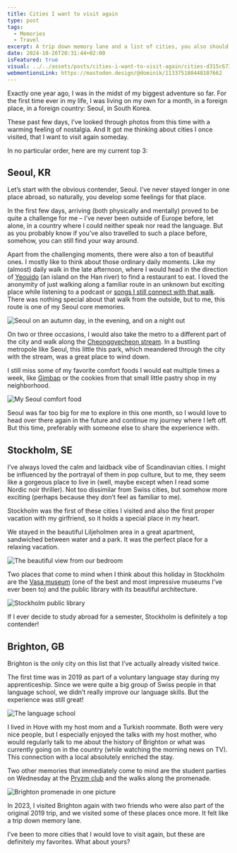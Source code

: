 ```yaml
---
title: Cities I want to visit again
type: post
tags:
  - Memories
  - Travel
excerpt: A trip down memory lane and a list of cities, you also should visit one day.
date: 2024-10-26T20:31:44+02:00
isFeatured: true
visual: ../../assets/posts/cities-i-want-to-visit-again/cities-d315c6732e.jpg
webmentionsLink: https://mastodon.design/@dominik/113375180448107662
---
```


Exactly one year ago, I was in the midst of my biggest adventure so far. For the first time ever in my life, I was living on my own for a month, in a foreign place, in a foreign country: Seoul, in South Korea.

These past few days, I’ve looked through photos from this time with a warming feeling of nostalgia. And It got me thinking about cities I once visited, that I want to visit again someday.

In no particular order, here are my current top 3:

## Seoul, KR
Let’s start with the obvious contender, Seoul. I’ve never stayed longer in one place abroad, so naturally, you develop some feelings for that place.

In the first few days, arriving (both physically and mentally) proved to be quite a challenge for me – I’ve never been outside of Europe before, let alone, in a country where I could neither speak nor read the language. But as you probably know if you’ve also travelled to such a place before, somehow, you can still find your way around.

Apart from the challenging moments, there were also a ton of beautiful ones. I mostly like to think about those ordinary daily moments. Like my (almost) daily walk in the late afternoon, where I would head in the direction of [Yeouido](https://en.wikipedia.org/wiki/Yeouido) (an island on the Han river) to find a restaurant to eat. I loved the anonymity of just walking along a familiar route in an unknown but exciting place while listening to a podcast or [songs I still connect with that walk](https://open.spotify.com/track/0fdfXWcW9BFBGsdk7fh0B5). There was nothing special about that walk from the outside, but to me, this route is one of my Seoul core memories.

![Seoul on an autumn day, in the evening, and on a night out](../../assets/posts/cities-i-want-to-visit-again/seoul-vibes-d18df22f47.jpg)

On two or three occasions, I would also take the metro to a different part of the city and walk along the [Cheonggyecheon stream](https://english.seoul.go.kr/cheonggyecheon-stream-3/). In a bustling metropole like Seoul, this little this park, which meandered through the city with the stream, was a great place to wind down.

I still miss some of my favorite comfort foods I would eat multiple times a week, like [Gimbap](https://en.wikipedia.org/wiki/Gimbap) or the cookies from that small little pastry shop in my neighborhood.

![My Seoul comfort food](../../assets/posts/cities-i-want-to-visit-again/seoul-food-cf194cbf6b.jpg)

Seoul was far too big for me to explore in this one month, so I would love to head over there again in the future and continue my journey where I left off. But this time, preferably with someone else to share the experience with.

## Stockholm, SE
I’ve always loved the calm and laidback vibe of Scandinavian cities. I might be influenced by the portrayal of them in pop culture, but to me, they seem like a gorgeous place to live in (well, maybe except when I read some Nordic noir thriller). Not too dissimilar from Swiss cities, but somehow more exciting (perhaps because they don’t feel as familiar to me).

Stockholm was the first of these cities I visited and also the first proper vacation with my girlfriend, so it holds a special place in my heart.

We stayed in the beautiful Liljeholmen area in a great apartment, sandwiched between water and a park. It was the perfect place for a relaxing vacation.

![The beautiful view from our bedroom](../../assets/posts/cities-i-want-to-visit-again/stockholm-view-203c35ebda.jpg)

Two places that come to mind when I think about this holiday in Stockholm are the [Vasa museum](https://www.vasamuseet.se/en) (one of the best and most impressive museums I’ve ever been to) and the public library with its beautiful architecture.

![Stockholm public library](../../assets/posts/cities-i-want-to-visit-again/stockholm-library-45b5e1ee1d.jpg)

If I ever decide to study abroad for a semester, Stockholm is definitely a top contender!

## Brighton, GB
Brighton is the only city on this list that I’ve actually already visited twice.

The first time was in 2019 as part of a voluntary language stay during my apprenticeship. Since we were quite a big group of Swiss people in that language school, we didn’t really improve our language skills. But the experience was still great!

![The language school](../../assets/posts/cities-i-want-to-visit-again/brighton-school-a944990fb8.jpg)

I lived in Hove with my host mom and a Turkish roommate. Both were very nice people, but I especially enjoyed the talks with my host mother, who would regularly talk to me about the history of Brighton or what was currently going on in the country (while watching the morning news on TV). This connection with a local absolutely enriched the stay.

Two other memories that immediately come to mind are the student parties on Wednesday at the [Pryzm club](https://pryzm.co.uk/brighton/) and the walks along the promenade.

![Brighton promenade in one picture](../../assets/posts/cities-i-want-to-visit-again/brighton-seagulls-47deb333dc.jpg)

In 2023, I visited Brighton again with two friends who were also part of the original 2019 trip, and we visited some of these places once more. It felt like a trip down memory lane.

I’ve been to more cities that I would love to visit again, but these are definitely my favorites. What about yours?

